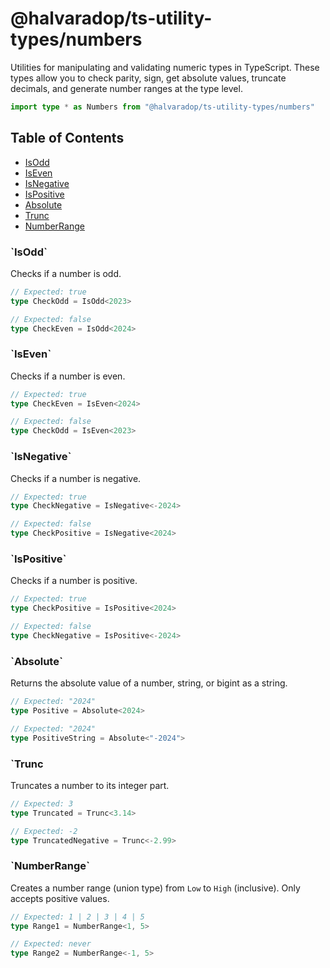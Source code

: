 # @halvaradop/ts-utility-types/numbers

Utilities for manipulating and validating numeric types in TypeScript. These types allow you to check parity, sign, get absolute values, truncate decimals, and generate number ranges at the type level.

```ts
import type * as Numbers from "@halvaradop/ts-utility-types/numbers"
```

## Table of Contents

- [IsOdd](#is-odd)
- [IsEven](#is-even)
- [IsNegative](#is-negative)
- [IsPositive](#is-positive)
- [Absolute](#absolute)
- [Trunc](#trunc)
- [NumberRange](#number-range)

<h3 id="is-odd">`IsOdd<T extends number>`</h3>

Checks if a number is odd.

```ts
// Expected: true
type CheckOdd = IsOdd<2023>

// Expected: false
type CheckEven = IsOdd<2024>
```

<h3 id="is-even">`IsEven<T extends number>`</h3>

Checks if a number is even.

```ts
// Expected: true
type CheckEven = IsEven<2024>

// Expected: false
type CheckOdd = IsEven<2023>
```

<h3 id="is-negative">`IsNegative<T extends number>`</h3>

Checks if a number is negative.

```ts
// Expected: true
type CheckNegative = IsNegative<-2024>

// Expected: false
type CheckPositive = IsNegative<2024>
```

<h3 id="is-positive">`IsPositive<T extends number>`</h3>

Checks if a number is positive.

```ts
// Expected: true
type CheckPositive = IsPositive<2024>

// Expected: false
type CheckNegative = IsPositive<-2024>
```

<h3 id="absolute">`Absolute<Expression extends number | string | bigint>`</h3>

Returns the absolute value of a number, string, or bigint as a string.

```ts
// Expected: "2024"
type Positive = Absolute<2024>

// Expected: "2024"
type PositiveString = Absolute<"-2024">
```

<h3 id="trunc">`Trunc<Math extends string | number | bigint>`</h3>

Truncates a number to its integer part.

```ts
// Expected: 3
type Truncated = Trunc<3.14>

// Expected: -2
type TruncatedNegative = Trunc<-2.99>
```

<h3 id="number-range">`NumberRange<Low extends number, High extends number>`</h3>

Creates a number range (union type) from `Low` to `High` (inclusive). Only accepts positive values.

```ts
// Expected: 1 | 2 | 3 | 4 | 5
type Range1 = NumberRange<1, 5>

// Expected: never
type Range2 = NumberRange<-1, 5>
```
